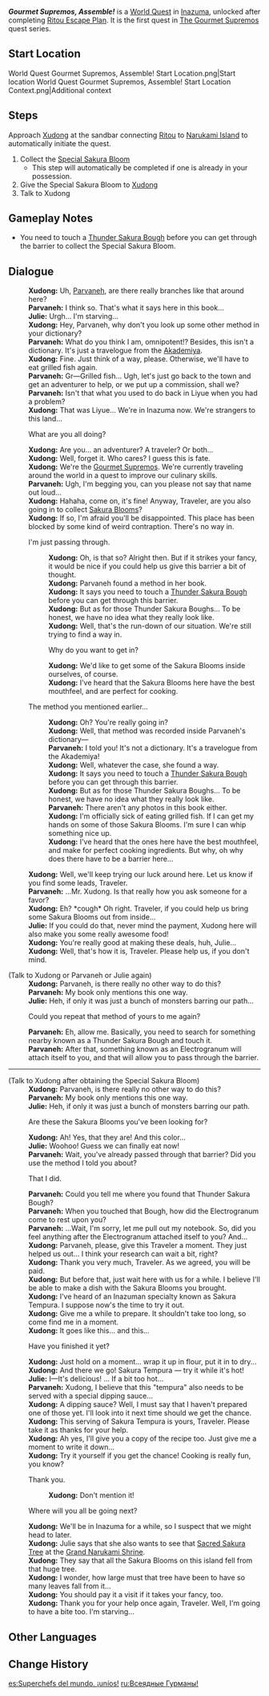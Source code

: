 {{Quest Infobox
|id            = 72168
|part          = 1
|image         = World Quest Gourmet Supremos, Assemble!.png
|type          = World
|region        = Inazuma
|area          = Narukami Island
|chapter       = The Gourmet Supremos
|requirement   = Complete [[Ritou Escape Plan]]
|startLocation = [[Inazuma]]
|characters    = Paimon;Traveler;Julie;Parvaneh;Xudong
|next          = The Gourmet Supremos: Of Shrines and Sakura
|rewards       = Adventure EXP*150;Primogem*20;Recipe: Sakura Tempura*1;Delicious Sakura Tempura*3;Mora*25,000
|rep           = Inazuma
|repAmt        = 20
|repOrder      = 369
}}
'''''Gourmet Supremos, Assemble!''''' is a [[World Quest]] in [[Inazuma]], unlocked after completing [[Ritou Escape Plan]]. It is the first quest in [[The Gourmet Supremos]] quest series.

==Start Location==
<gallery>
World Quest Gourmet Supremos, Assemble! Start Location.png|Start location
World Quest Gourmet Supremos, Assemble! Start Location Context.png|Additional context
</gallery>

==Steps==
Approach [[Xudong]] at the sandbar connecting [[Ritou]] to [[Narukami Island]] to automatically initiate the quest.
#Collect the [[Special Sakura Bloom]]
#*This step will automatically be completed if one is already in your possession.
#Give the Special Sakura Bloom to [[Xudong]]
#Talk to Xudong

==Gameplay Notes==
* You need to touch a [[Thunder Sakura Bough]] before you can get through the barrier to collect the Special Sakura Bloom.

==Dialogue==
{{Dialogue Start}}
{{Quest Description| You meet an odd bunch of people out in Inazuma's wilds...}}
:'''Xudong:''' Uh, [[Parvaneh]], are there really branches like that around here?
:'''Parvaneh:''' I think so. That's what it says here in this book...
:'''Julie:''' Urgh... I'm starving...
:'''Xudong:''' Hey, Parvaneh, why don't you look up some other method in your dictionary?
:'''Parvaneh:''' What do you think I am, omnipotent!? Besides, this isn't a dictionary. It's just a travelogue from the [[Sumeru Akademiya|Akademiya]].
:'''Xudong:''' Fine. Just think of a way, please. Otherwise, we'll have to eat grilled fish again.
:'''Parvaneh:''' Gr&mdash;Grilled fish... Ugh, let's just go back to the town and get an adventurer to help, or we put up a commission, shall we?
:'''Parvaneh:''' Isn't that what you used to do back in Liyue when you had a problem?
:'''Xudong:''' That was Liyue... We're in Inazuma now. We're strangers to this land...
:{{DIcon}} What are you all doing?
:'''Xudong:''' Are you... an adventurer? A traveler? Or both...
:'''Xudong:''' Well, forget it. Who cares? I guess this is fate.
:'''Xudong:''' We're the [[Gourmet Supremos]]. We're currently traveling around the world in a quest to improve our culinary skills.
:'''Parvaneh:''' Ugh, I'm begging you, can you please not say that name out loud...
:'''Xudong:''' Hahaha, come on, it's fine! Anyway, Traveler, are you also going in to collect [[Sakura Bloom]]s?
:'''Xudong:''' If so, I'm afraid you'll be disappointed. This place has been blocked by some kind of weird contraption. There's no way in.
:{{DIcon}} I'm just passing through.
::'''Xudong:''' Oh, is that so? Alright then. But if it strikes your fancy, it would be nice if you could help us give this barrier a bit of thought.
::'''Xudong:''' Parvaneh found a method in her book.
::'''Xudong:''' It says you need to touch a [[Thunder Sakura Bough]] before you can get through this barrier.
::'''Xudong:''' But as for those Thunder Sakura Boughs... To be honest, we have no idea what they really look like.
::'''Xudong:''' Well, that's the run-down of our situation. We're still trying to find a way in.
::{{DIcon}} Why do you want to get in?
::'''Xudong:''' We'd like to get some of the Sakura Blooms inside ourselves, of course.
::'''Xudong:''' I've heard that the Sakura Blooms here have the best mouthfeel, and are perfect for cooking.
:{{DIcon}} The method you mentioned earlier...
::'''Xudong:''' Oh? You're really going in?
::'''Xudong:''' Well, that method was recorded inside Parvaneh's dictionary&mdash;
::'''Parvaneh:''' I told you! It's not a dictionary. It's a travelogue from the Akademiya!
::'''Xudong:''' Well, whatever the case, she found a way.
::'''Xudong:''' It says you need to touch a [[Thunder Sakura Bough]] before you can get through this barrier.
::'''Xudong:''' But as for those Thunder Sakura Boughs... To be honest, we have no idea what they really look like.
::'''Parvaneh:''' There aren't any photos in this book either.
::'''Xudong:''' I'm officially sick of eating grilled fish. If I can get my hands on some of those Sakura Blooms. I'm sure I can whip something nice up.
::'''Xudong:''' I've heard that the ones here have the best mouthfeel, and make for perfect cooking ingredients. But why, oh why does there have to be a barrier here...
:'''Xudong:''' Well, we'll keep trying our luck around here. Let us know if you find some leads, Traveler.
:'''Parvaneh:''' ...Mr. Xudong. Is that really how you ask someone for a favor?
:'''Xudong:''' Eh? *cough* Oh right. Traveler, if you could help us bring some Sakura Blooms out from inside...
:'''Julie:''' If you could do that, never mind the payment, Xudong here will also make you some really awesome food!
:'''Xudong:''' You're really good at making these deals, huh, Julie...
:'''Xudong:''' Well, that's how it is, Traveler. Please help us, if you don't mind.

;(Talk to Xudong or Parvaneh or Julie again)
:'''Xudong:''' Parvaneh, is there really no other way to do this?
:'''Parvaneh:''' My book only mentions this one way.
:'''Julie:''' Heh, if only it was just a bunch of monsters barring our path...
:{{DIcon}} Could you repeat that method of yours to me again?
:'''Parvaneh:''' Eh, allow me. Basically, you need to search for something nearby known as a Thunder Sakura Bough and touch it.
:'''Parvaneh:''' After that, something known as an Electrogranum will attach itself to you, and that will allow you to pass through the barrier.
----
{{Quest Description|update| After finding and touching the Thunder Sakura bough, you successfully passed through the barrier and obtained the Sakura Bloom coveted by the group.}}
;(Talk to Xudong after obtaining the Special Sakura Bloom)
:'''Xudong:''' Parvaneh, is there really no other way to do this?
:'''Parvaneh:''' My book only mentions this one way.
:'''Julie:''' Heh, if only it was just a bunch of monsters barring our path.
:{{DIcon}} Are these the Sakura Blooms you've been looking for?
:'''Xudong:''' Ah! Yes, that they are! And this color...
:'''Julie:''' Woohoo! Guess we can finally eat now!
:'''Parvaneh:''' Wait, you've already passed through that barrier? Did you use the method I told you about?
:{{DIcon}} That I did.
:'''Parvaneh:''' Could you tell me where you found that Thunder Sakura Bough?
:'''Parvaneh:''' When you touched that Bough, how did the Electrogranum come to rest upon you?
:'''Parvaneh:''' ...Wait, I'm sorry, let me pull out my notebook. So, did you feel anything after the Electrogranum attached itself to you? And...
:'''Xudong:''' Parvaneh, please, give this Traveler a moment. They just helped us out... I think your research can wait a bit, right?
:'''Xudong:''' Thank you very much, Traveler. As we agreed, you will be paid.
:'''Xudong:''' But before that, just wait here with us for a while. I believe I'll be able to make a dish with the Sakura Blooms you brought.
:'''Xudong:''' I've heard of an Inazuman specialty known as Sakura Tempura. I suppose now's the time to try it out.
:'''Xudong:''' Give me a while to prepare. It shouldn't take too long, so come find me in a moment.
:{{Black Screen|''Xudong starts cooking...''}}
:'''Xudong:''' It goes like this... and this...
:{{DIcon}} Have you finished it yet?
:'''Xudong:''' Just hold on a moment... wrap it up in flour, put it in to dry...
:'''Xudong:''' And there we go! Sakura Tempura &mdash; try it while it's hot!
:'''Julie:''' I&mdash;It's delicious! ...&nbsp;If a bit too hot...
:'''Parvaneh:''' Xudong, I believe that this "tempura" also needs to be served with a special dipping sauce...
:'''Xudong:''' A dipping sauce? Well, I must say that I haven't prepared one of those yet. I'll look into it next time should we get the chance.
:'''Xudong:''' This serving of Sakura Tempura is yours, Traveler. Please take it as thanks for your help.
:'''Xudong:''' Ah yes, I'll give you a copy of the recipe too. Just give me a moment to write it down...
:'''Xudong:''' Try it yourself if you get the chance! Cooking is really fun, you know?
:{{DIcon}} Thank you.
::'''Xudong:''' Don't mention it!
:{{DIcon}} Where will you all be going next?
:'''Xudong:''' We'll be in Inazuma for a while, so I suspect that we might head to {{Color|bz|Kannazuka}} later.
:'''Xudong:''' Julie says that she also wants to see that [[Sacred Sakura|Sacred Sakura Tree]] at the [[Grand Narukami Shrine (Subarea)|Grand Narukami Shrine]].
:'''Xudong:''' They say that all the Sakura Blooms on this island fell from that huge tree.
:'''Xudong:''' I wonder, how large must that tree have been to have so many leaves fall from it...
:'''Xudong:''' You should pay it a visit if it takes your fancy, too.
:'''Xudong:''' Thank you for your help once again, Traveler. Well, I'm going to have a bite too. I'm starving...
:{{Black Screen|''After enjoying a sumptuous meal with the Traveler, the Gourmet Supremos leave...''}}
{{Dialogue End}}

==Other Languages==
{{Other Languages
|en       = Gourmet Supremos, Assemble!
|zhs      = 全能美食队！
|zhs_rm   = Quánnéng Měishí-duì!
|zht      = 全能美食隊！
|zht_rm   = Quánnéng Měishí-duì!
|zh_tl    = The Omnipotent Gourmet Team!
|ja       = 全能グルメチーム！
|ja_rm    = Zennou Gurume Chiimu!
|ja_tl    = Almighty Gourmet Team!
|ko       = 미식 어벤져스!
|ko_tl    = Gourmet Avengers!
|es       = Superchefs del mundo, ¡uníos!
|es_tl    = Superchefs of the world, Assemble!
|fr       = Les Gourmets suprêmes !
|fr_tl    = The Supreme Gourmets!
|ru       = Всеядные гурманы!
|ru_tl    = Omnivorous Gourmets!
|th       = ทีมสุดยอดนักชิม!
|th_rm    = 
|th_tl    = 
|vi       = Đội Ẩm Thực Toàn Năng!
|vi_tl    = Almighty Culinary Team!
|de       = Vielseitige Feinschmecker, versammelt euch!
|de_tl    = Versatile Gourmets, Assemble!
|id       = Gourmet Supremos, Maju!
|id_tl    = Gourmet Supremos, Go!
|pt       = Os Supremos Gourmet!
|pt_tl    = 
|tr       = Üstün Gurmeler, Toplanın!
|tr_tl    = 
|it       = Chef supremi, uniti!
|it_tl    = 
}}

==Change History==
{{Change History|2.0}}

[[es:Superchefs del mundo, ¡uníos!]]
[[ru:Всеядные Гурманы!]]